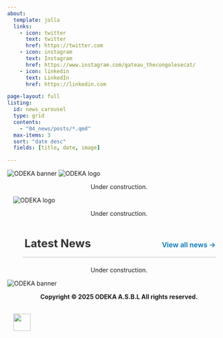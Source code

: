 ```yaml
---
about:
  template: jolla
  links:
    - icon: twitter
      text: twitter
      href: https://twitter.com
    - icon: instagram
      text: Instagram
      href: https://www.instagram.com/gateau_thecongolesecat/
    - icon: linkedin
      text: LinkedIn
      href: https://linkedin.com

page-layout: full
listing:
  id: news_carousel
  type: grid
  contents:
    - "04_news/posts/*.qmd"
  max-items: 3
  sort: "date desc"
  fields: [title, date, image]

---
```


<div class="full-width-banner">
  <img src="00_index/image4.JPG" alt="ODEKA banner" class="hero-image">
  <img src="00_index/image11.png" alt="ODEKA logo" class="hero-logo">
</div>

<div style="margin : 0 0 0 14px;text-align: center;">
Under construction.
</div>

<div class="logo-strip" style="margin : 0 0 0 14px;">
  <img src="00_index/image9.jpg" alt="ODEKA logo" class="logo-alone">
</div>

<div style="margin : 0 0 0 14px;text-align: center;">
Under construction.
</div>

<div style="
  display: flex;
  justify-content: space-between;
  align-items: baseline;
  margin: 40px 0 20px 0;
  border-bottom: 2px solid #ddd;
  padding-bottom: 4px;
  margin-left: 35px;   /* shift the whole section to the right */
  margin-right: 21px;  
">
  <h2 style="margin: 5; font-size: 1.6rem; font-weight: 700; color: #333;">
    Latest News
  </h2>
  <a href="04_news/index.html" style="font-size: 1rem; color: #0077b5; text-decoration: none; font-weight: 600;">
    View all news →
  </a>
</div>
<div style="margin-left: 35px; margin-right: 21px;">
:::{#news_carousel}
:::
</div>

<div style="margin : 0 0 0 14px;text-align: center;">
Under construction.
</div>

<div class="full-width-banner">
  <img src="00_index/image10.JPG" alt="ODEKA banner" class="hero-image">
</div>

<div style="margin : 0 0 0 14px;text-align: center;">
**Copyright © 2025 ODEKA A.S.B.L All rights reserved.**
</div>

<div style="clear: both;"></div>
<br>
<img src='/odeka_logo.png' style='height: 40px; margin : 0 0 0 14px'>
